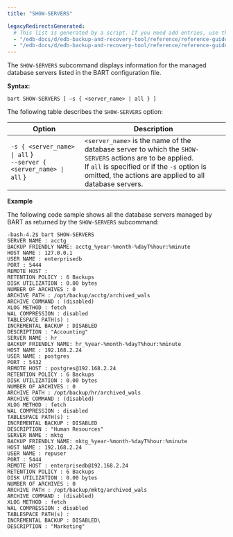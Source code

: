 ```yaml
---
title: "SHOW-SERVERS"

legacyRedirectsGenerated:
  # This list is generated by a script. If you need add entries, use the `legacyRedirects` key.
  - "/edb-docs/d/edb-backup-and-recovery-tool/reference/reference-guide/2.6.1/show_servers.html"
  - "/edb-docs/d/edb-backup-and-recovery-tool/reference/reference-guide/latest/show_servers.html"
---
```


The `SHOW-SERVERS` subcommand displays information for the managed database servers listed in the BART configuration file.

**Syntax:**

```text
bart SHOW-SERVERS [ –s { <server_name> | all } ]
```

The following table describes the `SHOW-SERVERS` option:

| Option                                                                 | Description                                                                                                                                                                                                             |
| ---------------------------------------------------------------------- | ----------------------------------------------------------------------------------------------------------------------------------------------------------------------------------------------------------------------- |
| `-s { <server_name> \| all` }<br />`--server { <server_name> \| all` } | `<server_name>` is the name of the database server to which the `SHOW-SERVERS` actions are to be applied.<br />If `all` is specified or if the `-s` option is omitted, the actions are applied to all database servers. |

**Example**

The following code sample shows all the database servers managed by BART as returned by the `SHOW-SERVERS` subcommand:

```text
-bash-4.2$ bart SHOW-SERVERS
SERVER NAME : acctg
BACKUP FRIENDLY NAME: acctg_%year-%month-%dayT%hour:%minute
HOST NAME : 127.0.0.1
USER NAME : enterprisedb
PORT : 5444
REMOTE HOST :
RETENTION POLICY : 6 Backups
DISK UTILIZATION : 0.00 bytes
NUMBER OF ARCHIVES : 0
ARCHIVE PATH : /opt/backup/acctg/archived_wals
ARCHIVE COMMAND : (disabled)
XLOG METHOD : fetch
WAL COMPRESSION : disabled
TABLESPACE PATH(s) :
INCREMENTAL BACKUP : DISABLED
DESCRIPTION : "Accounting"
SERVER NAME : hr
BACKUP FRIENDLY NAME: hr_%year-%month-%dayT%hour:%minute
HOST NAME : 192.168.2.24
USER NAME : postgres
PORT : 5432
REMOTE HOST : postgres@192.168.2.24
RETENTION POLICY : 6 Backups
DISK UTILIZATION : 0.00 bytes
NUMBER OF ARCHIVES : 0
ARCHIVE PATH : /opt/backup/hr/archived_wals
ARCHIVE COMMAND : (disabled)
XLOG METHOD : fetch
WAL COMPRESSION : disabled
TABLESPACE PATH(s) :
INCREMENTAL BACKUP : DISABLED
DESCRIPTION : "Human Resources"
SERVER NAME : mktg
BACKUP FRIENDLY NAME: mktg_%year-%month-%dayT%hour:%minute
HOST NAME : 192.168.2.24
USER NAME : repuser
PORT : 5444
REMOTE HOST : enterprisedb@192.168.2.24
RETENTION POLICY : 6 Backups
DISK UTILIZATION : 0.00 bytes
NUMBER OF ARCHIVES : 0
ARCHIVE PATH : /opt/backup/mktg/archived_wals
ARCHIVE COMMAND : (disabled)
XLOG METHOD : fetch
WAL COMPRESSION : disabled
TABLESPACE PATH(s) :
INCREMENTAL BACKUP : DISABLED\
DESCRIPTION : "Marketing"
```

